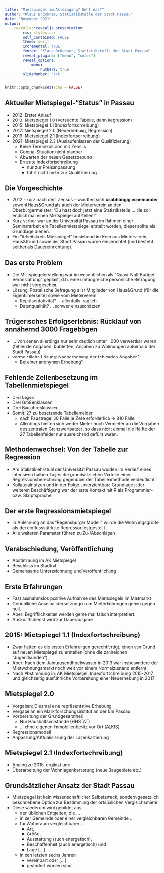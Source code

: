 ```yaml
---
title: "Mietspiegel im Alleingang? Geht das?"
author: "Klaus Brückner, Statistikstelle der Stadt Passau"
date: "November 2021"
output:
    revealjs::revealjs_presentation:
        css: styles.css
        self_contained: FALSE
        theme: serif
        incremental: TRUE
        footer: "Klaus Brückner, Statistikstelle der Stadt Passau"
        reveal_plugins: ["menu", "notes"]
        reveal_options:
            menu:
                numbers: true
        slideNumber: 'c/t'
---
```


```r
knitr::opts_chunk$set(echo = FALSE)
```

## Aktueller Mietspiegel-"Status" in Passau
-   2012: Erster Anlauf
-   2013: Mietspiegel 1.0 (Versuchte Tabelle, dann Regression)
-   2015: Mietspiegel 1.1 (Indexfortschreibung)
-   2017: Mietspiegel 2.0 (Neuerhebung, Regression)
-   2019: Mietspiegel 2.1 (Indexfortschreibung)
-   2021: Mietspiegel 2.2 (Auslaufenlassen der Qualifizierung)
    -   Keine Terminkollision mit Zensus
    -   Corona-Situation nicht planbar
    -   Abwarten der neuen Gesetzgebung
    -   Erneute Indexfortschreibung
        -   nur zur Preisanpassung
        -   führt nicht mehr zur Qualifizierung

## Die Vorgeschichte
-   2012 - kurz nach dem Zensus - wandten sich **unabhängig voneinander** sowohl Haus&Grund als auch der Mieterverein an den Oberbürgermeister: "Du hast doch jetzt eine Statistikstelle ... die soll endlich mal einen Mietspiegel aufstellen!"
-   Kurz vorher war an der Universität Passau im Rahmen einer Seminararbeit ein Tabellenmietspiegel erstellt worden, dieser sollte als Grundlage dienen.
-   Ein "Arbeitskreis Mietspiegel" bestehend im Kern aus Mieterverein, Haus&Grund sowie der Stadt Passau wurde eingerichtet (und besteht seither als Dauereinrichtung).

## Das erste Problem
-   Die Mietspiegelerstellung war im wesentlichen als "Quasi-Null-Budget-Veranstaltung" geplant, d.h. eine umfangreiche persönliche Befragung war nicht vorgesehen.
-   Lösung: Postalische Befragung aller Mitglieder von Haus&Grund (für die Eigentümerseite) sowie vom Mieterverein
    -   Repräsentativität? ... allenfalls fraglich
    -   Datenqualität? ... schwer einzuschätzen

## Trügerisches Erfolgserlebnis: Rücklauf von annähernd 3000 Fragebögen
-   ... von denen allerdings nur sehr deutlich unter 1.000 verwertbar waren (fehlende Angaben, Dubletten, Angaben zu Wohnungen außerhalb der Stadt Passau)
-   vermeintliche Lösung: Nacherhebung der fehlenden Angaben?
    -   Bei einer anonymen Erhebung?

## Fehlende Zellenbesetzung im Tabellenmietspiegel
-   Drei Lagen
-   Drei Größenklassen
-   Drei Baujahresklassen
-   Somit: 27 zu besetzende Tabellenfelder
    -   nach Faustregel 30 Fälle je Zelle erforderlich =\> 810 Fälle
    -   Allerdings hielten sich weder Mieter noch Vermieter an die Vorgaben des zentralen Grenzwertsatzes, so dass nicht einmal die Hälfte der 27 Tabellenfelder nur ausreichend gefüllt waren.

## Methodenwechsel: Von der Tabelle zur Regression

-   Am Statistiklehrstuhl der Universität Passau wurden im Verlauf eines intensiven halben Tages die grundsätzlichen Vorteile einer Regressionsberechnung gegenüber der Tabellenmethode verdeutlicht.
-   Kollateralnutzen und in der Folge unverzichtbare Grundlage jeder weiteren Beschäftigung war der erste Kontakt mit R als Programmier- bzw. Skriptsprache.

## Der erste Regressionsmietspiegel

-   In Anlehnung an das "Regensburger Modell" wurde die Wohnungsgröße als der einflussstärkste Regressor festgestellt.
-   Alle weiteren Parameter führen zu Zu-/Abschlägen

## Verabschiedung, Veröffentlichung

-   Abstimmung im AK Mietspiegel
-   Beschluss im Stadtrat
-   Gemeinsame Unterzeichnung und Veröffentlichung

## Erste Erfahrungen

-   Fast ausnahmslos positive Aufnahme des Mietspiegels im Mietmarkt
-   Gerichtliche Auseinandersetzungen um Mieterhöhungen gehen gegen null.
-   Aber: Begrifflichkeiten werden gerne mal falsch interpretiert.
-   Auskunftsdienst wird zur Daueraufgabe

## 2015: Mietspiegel 1.1 (Indexfortschreibung)

-   Zwar hätten es die ersten Erfahrungen gerechtfertigt, einen von Grund auf neuen Mietspiegel zu erstellen (ohne die zahlreichen "Jugendsünden"),
-   Aber: Nach dem Jahrtausendhochwasser in 2013 war insbesondere der Mietwohnungsmarkt noch weit von einem Normalzustand entfernt.
-   Nach Abstimmung im AK Mietspiegel: Indexfortschreibung 2015-2017 und gleichzeitig ausführliche Vorbereitung einer Neuerhebung in 2017

## Mietspiegel 2.0

-   Vorgaben: Diesmal eine repräsentative Erhebung
-   Vergabe an ein Marktforschungsinstitut an der Uni Passau
-   Vorbereitung der Grundgesamtheit
    -   Nur Haushaltsvorstände (HHSTAT)
    -   ... ohne eigenen Immobilienbesitz vor Ort (ALKIS)
-   Regressionsmodell
-   Anpassung/AKtualisierung der Lagenkartierung

## Mietspiegel 2.1 (Indexfortschreibung)

-   Analog zu 2015, ergänzt um:
-   Überarbeitung der Wohnlagenkartierung (neue Baugebiete etc.)

## Grundsätzlicher Ansatz der Stadt Passau

-   Mietspiegel ist kein wissenschaftlicher Selbstzweck, sondern gesetzlich beschriebene Option zur Bestimmung der ortsüblichen Vergleichsmiete
-   Diese wiederum wird gebildet aus ...
    -   den üblichen Entgelten, die ...
    -   in der Gemeinde oder einer vergleichbaren Gemeinde ...
    -   für Wohnraum vergleichbarer ...
        -   Art,
        -   Größe,
        -   Ausstattung (auch energetisch),
        -   Beschaffenheit (auch energetisch) und
        -   Lage [...]
    -   in den letzten sechs Jahren
        -   vereinbart oder [...]
        -   geändert worden sind.
